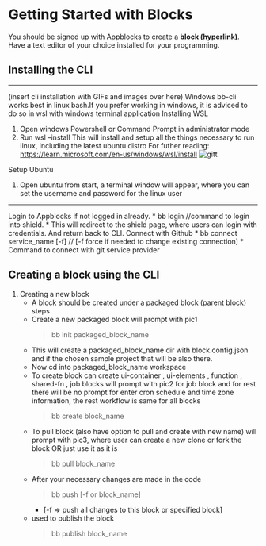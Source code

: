 
# Getting Started with Blocks

You should be signed up with Appblocks to create a **block (hyperlink)**. Have a text editor of your choice installed for your programming.

## Installing the CLI
------------------------------
(insert cli installation with GIFs and images over here)
Windows
bb-cli works best in linux bash.If you prefer working in windows, it is adviced to do so in wsl with windows terminal application
Installing WSL
1.	Open windows Powershell or Command Prompt in administrator mode
2.	Run wsl –install
This will install and setup all the things necessary to run linux, including the latest ubuntu distro
For futher reading: https://learn.microsoft.com/en-us/windows/wsl/install
![gitt](https://user-images.githubusercontent.com/97872852/203749101-a6915fec-cb28-4d01-9a3e-fc85533eea11.gif)

Setup Ubuntu
1.	Open ubuntu from start, a terminal window will appear, where you can set the username and password for the linux user


-----------------------------

 Login to Appblocks if not logged in already.
    * bb login //command to login into shield. 
    * This will redirect to the shield page,  where users can login with credentials. And return back to CLI.
 Connect with Github
    * bb connect service_name [-f] // [-f force if needed to change existing connection] 
    * Command to connect with git service provider


## Creating a block using the CLI

1. Creating a new block
   * A block should be created under a packaged block (parent block) steps
   * Create a new packaged block will prompt with pic1  
      > bb init packaged_block_name  
   * This will create a packaged_block_name dir with block.config.json and if the chosen sample project that will be also there.  
   * Now cd into packaged_block_name workspace
   * To create block can create ui-container , ui-elements , function , shared-fn , job blocks will prompt with pic2 for job block and for rest there will be no prompt for enter cron schedule and time zone information, the rest workflow is same for all blocks
      > bb create block_name
   * To pull block (also have option to pull and create with new name) will prompt with pic3, where user can create a new clone or fork the block OR just use it as it is 
      > bb pull block_name 
   * After your necessary changes are made in the code
      > bb push [-f or block_name]  
      * [-f => push all changes to this block or specified block]
    * used to publish the block
        > bb publish block_name 

